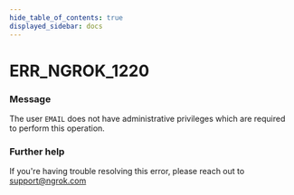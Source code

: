 ```yaml
---
hide_table_of_contents: true
displayed_sidebar: docs
---
```



# ERR_NGROK_1220

### Message
The user `EMAIL` does not have administrative privileges which are required to perform this operation.

<ErrorDetails error='err_ngrok_1220' />


### Further help
If you're having trouble resolving this error, please reach out to [support@ngrok.com](mailto:support@ngrok.com?subject=Help%20with%20ERR_NGROK_1220)

